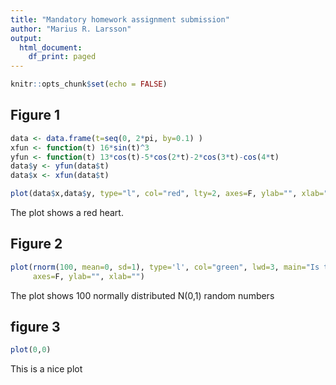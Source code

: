 ```yaml
---
title: "Mandatory homework assignment submission"
author: "Marius R. Larsson"
output:
  html_document:
    df_print: paged
---
```


```r
knitr::opts_chunk$set(echo = FALSE)
```

## Figure 1

```r
data <- data.frame(t=seq(0, 2*pi, by=0.1) )
xfun <- function(t) 16*sin(t)^3
yfun <- function(t) 13*cos(t)-5*cos(2*t)-2*cos(3*t)-cos(4*t)
data$y <- yfun(data$t)
data$x <- xfun(data$t)

plot(data$x,data$y, type="l", col="red", lty=2, axes=F, ylab="", xlab="")


```

The plot shows a red heart.

## Figure 2

```r
plot(rnorm(100, mean=0, sd=1), type='l', col="green", lwd=3, main="Is this normal?",
     axes=F, ylab="", xlab="")
```

The plot shows 100 normally distributed N(0,1) random numbers

## figure 3

```r
plot(0,0)
```

This is a nice plot

